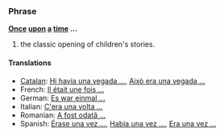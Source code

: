 ===Phrase===
'''[[Once]] [[upon]] [[a]] [[time]] ...'''

# the classic opening of children's stories.

====Translations====
*[[Catalan]]: [[Hi havia una vegada ...]], [[Això era una vegada ...]]
*French: [[Il était une fois ...]]
*German: [[Es war einmal ...]]
*Italian: [[C'era una volta ...]]
*Romanian: [[A fost odată ...]]
*Spanish: [[Érase una vez ...]], [[Había una vez ...]], [[Era una vez ...]]